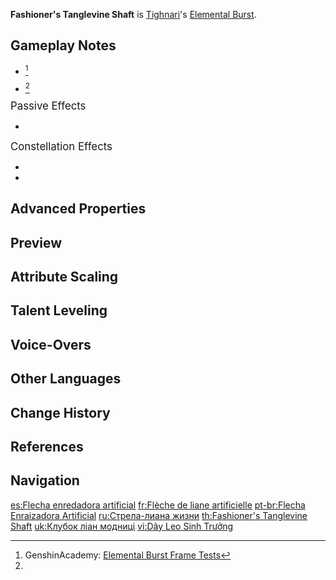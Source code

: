 {{Talent Infobox
|image         = Talent Fashioner's Tanglevine Shaft.png
|character     = Tighnari
|type          = Elemental Burst
|info          = Combines the power of all seeds to fire 6 Tanglevine Shafts that can track opponents and deal {{Color|Dendro DMG}}.<br /><br />After they hit, the Tanglevine Shafts will create a secondary wave of Tanglevine Shafts that can also track opponents and deal {{Color|Dendro DMG}} on hit.
|energyCost    = 40
|CD            = 12s
|attr1         = Tanglevine Shaft DMG
|value1        = 55.6-118.2%
|attr2         = Secondary Tanglevine Shaft DMG
|value2        = 68-144.5%
|scale_att1    = ATK
}}
{{Description|"Do not seek to escape so easily. The vines grow and regrow ever on. Things might get dicey if you don't clear every last one of them out."}}
'''Fashioner's Tanglevine Shaft''' is [[Tighnari]]'s [[Elemental Burst]].

==Gameplay Notes==
* {{TalentNote|energy frame|7}}<ref name="Genshin Academy burst info sheet">GenshinAcademy: [https://docs.google.com/spreadsheets/d/1iLUT8Tafwih3RZbNlA59w6-x5NQdgPvsMc86b7W92DQ/edit#gid=0 Elemental Burst Frame Tests]</ref>
* {{TalentNote|cooldown frame|1}}<ref name="Genshin Academy burst info sheet" />

;<big>Passive Effects</big>
* {{TalentNote|character=Tighnari|talent=Fashioner's Tanglevine Shaft|ascension|2|Scholarly Blade}}

;<big>Constellation Effects</big>
* {{TalentNote|constellation|3|Fortunes Read Amongst the Branches}}
* {{TalentNote|constellation|4|Withering Glimpsed in the Leaves}}

==Advanced Properties==
{{Advanced Properties
|title   = Tanglevine Shaft DMG
|gu      = 1U
|icdtag  = Elemental Burst
|icdtype = 2.5s/3 Hits
|poise   = 30
|impulse = 3

|title2   = Secondary Tanglevine Shaft DMG
|gu2      = 1U
|icdtag2  = Elemental Burst
|icdtype2 = 2.5s/3 Hits
|poise2   = 30
|impulse2 = 3
}}

==Preview==
{{Preview
|file=Fashioner's Tanglevine Shaft Preview
}}{{Clr}}

== Attribute Scaling ==
{{Talent Scaling
|talentType=Elemental Burst
|levels=13
|titles=Tanglevine Shaft DMG (%),Secondary Tanglevine Shaft DMG (%),CD,Energy Cost
|order=tanglevineshaftdmg,secondarytanglevineshaftdmg,cd,energycost
|tanglevineshaftdmg_1=55.62
|tanglevineshaftdmg_2=59.79
|tanglevineshaftdmg_3=63.96
|tanglevineshaftdmg_4=69.53
|tanglevineshaftdmg_5=73.7
|tanglevineshaftdmg_6=77.87
|tanglevineshaftdmg_7=83.43
|tanglevineshaftdmg_8=88.99
|tanglevineshaftdmg_9=94.55
|tanglevineshaftdmg_10=100.12
|tanglevineshaftdmg_11=105.68
|tanglevineshaftdmg_12=111.24
|tanglevineshaftdmg_13=118.19
|secondarytanglevineshaftdmg_1=67.98
|secondarytanglevineshaftdmg_2=73.08
|secondarytanglevineshaftdmg_3=78.18
|secondarytanglevineshaftdmg_4=84.97
|secondarytanglevineshaftdmg_5=90.07
|secondarytanglevineshaftdmg_6=95.17
|secondarytanglevineshaftdmg_7=101.97
|secondarytanglevineshaftdmg_8=108.77
|secondarytanglevineshaftdmg_9=115.57
|secondarytanglevineshaftdmg_10=122.36
|secondarytanglevineshaftdmg_11=129.16
|secondarytanglevineshaftdmg_12=135.96
|secondarytanglevineshaftdmg_13=144.46
|cd=12s
|energycost=40
}}

==Talent Leveling==
{{Talent Upgrade|Tighnari}}

==Voice-Overs==
{{Talent VO}}

==Other Languages==
{{Other Languages
|en      = Fashioner's Tanglevine Shaft
|zhs     = 造生缠藤箭
|zhs_rm  = Zàoshēng Chánténg-jiàn
|zht     = 造生纏藤箭
|zht_rm  = Zàoshēng Chánténg-jiàn
|zh_tl   = Creation of Vine-Entwining Arrow
|ja      = 造生・蔓纏いの矢
|ja_rm   = Zousei - Tsurumatoi no Ya{{Assumed}}
|ja_tl   = Creation: Vine-Entwining Arrow
|ko      = 뒤엉킨 덩굴 화살
|ko_rm   = Dwieongkin Deonggul Hwasal
|ko_tl   = Tangled Vine Arrow
|es      = Flecha enredadora artificial
|es_tl   = Artificial Tangling Vine
|fr      = Flèche de liane artificielle
|fr_tl   = Arrow of Artificial Vine
|ru      = Стрела-лиана жизни
|ru_tl   = Vine Arrow of Life
|th      = Fashioner's Tanglevine Shaft
|vi      = Dây Leo Sinh Trưởng
|vi_tl   = 
|de      = Des Erschaffers Schlingstängel-Pfeil
|de_tl   = The Creator's Tangle Stem Arrow
|id      = Fashioner's Tanglevine Shaft
|pt      = Flecha Enraizadora Artificial
|pt_tl   = Artificial Rooting Arrow
|tr      = Serseri Sarmaşık Ok
|tr_tl   = 
|it      = Frecce a groviglio
|it_tl   = Tangled Arrows
}}

==Change History==
{{Change History|3.0}}

==References==
{{Reflist}}

==Navigation==
{{Talent Navbox|Tighnari}}

[[es:Flecha enredadora artificial]]
[[fr:Flèche de liane artificielle]]
[[pt-br:Flecha Enraizadora Artificial]]
[[ru:Стрела-лиана жизни]]
[[th:Fashioner's Tanglevine Shaft]]
[[uk:Клубок ліан модниці]]
[[vi:Dây Leo Sinh Trưởng]]